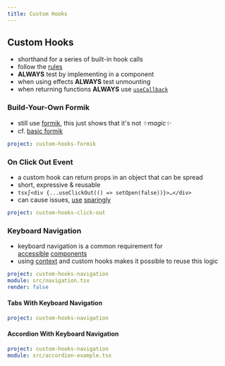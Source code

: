 ```yaml
---
title: Custom Hooks
---
```


## Custom Hooks

- shorthand for a series of built-in hook calls
- follow the [rules]
- **ALWAYS** test by implementing in a component
- when using effects **ALWAYS** test unmounting
- when returning functions **ALWAYS** use [`useCallback`]

[rules]: /hooks#rules
[`usecallback`]: /advanced-hooks#usecallback

### Build-Your-Own Formik

- still use [formik], this just shows that it's not _✨magic✨_
- cf. [basic formik]

[formik]: https://formik.org/
[basic formik]: https://formik.org/docs/examples/basic

```yaml {example}
project: custom-hooks-formik
```

### On Click Out Event

- a custom hook can return props in an object that can be spread
- short, expressive & reusable
- `tsx∫<div {...useClickOut(() => setOpen(false))}>…</div>`
- can cause issues, [use][use] [sparingly][sparingly]

[use]: https://reactjs.org/docs/jsx-in-depth.html#spread-attributes
[sparingly]: https://github.com/yannickcr/eslint-plugin-react/blob/master/docs/rules/jsx-props-no-spreading.md

```yaml {example}
project: custom-hooks-click-out
```

### Keyboard Navigation

- keyboard navigation is a common requirement for [accessible][accessible] [components][components]
- using [context] and custom hooks makes it possible to reuse this logic

[accessible]: https://www.w3.org/TR/wai-aria-practices/#keyboard-interaction
[components]: https://www.w3.org/TR/wai-aria-practices/#keyboard-interaction-19
[context]: /context

```yaml {example}
project: custom-hooks-navigation
module: src/navigation.tsx
render: false
```

#### Tabs With Keyboard Navigation

```yaml {example}
project: custom-hooks-navigation
```

#### Accordion With Keyboard Navigation

```yaml {example}
project: custom-hooks-navigation
module: src/accordion-example.tsx
```
